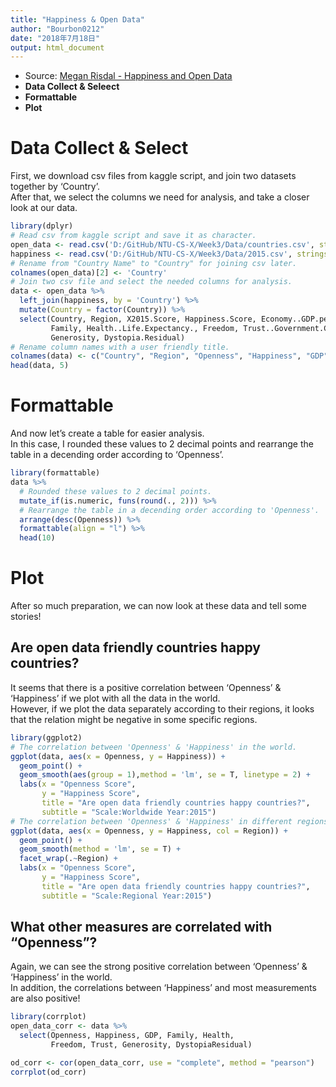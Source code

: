 ```yaml
---
title: "Happiness & Open Data"
author: "Bourbon0212"
date: "2018年7月18日"
output: html_document
---
```

* Source: [Megan Risdal - Happiness and Open Data](https://www.kaggle.com/mrisdal/happiness-and-open-data/notebook)
* **Data Collect & Seleect**
* **Formattable**
* **Plot**

# **Data Collect & Select**

First, we download csv files from kaggle script, and join two datasets together by 'Country'.   
After that, we select the columns we need for analysis, and take a closer look at our data.
```r
library(dplyr)
# Read csv from kaggle script and save it as character.
open_data <- read.csv('D:/GitHub/NTU-CS-X/Week3/Data/countries.csv', stringsAsFactors = F)
happiness <- read.csv('D:/GitHub/NTU-CS-X/Week3/Data/2015.csv', stringsAsFactors = F)
# Rename from "Country Name" to "Country" for joining csv later.
colnames(open_data)[2] <- 'Country'
# Join two csv file and select the needed columns for analysis.
data <- open_data %>%
  left_join(happiness, by = 'Country') %>%
  mutate(Country = factor(Country)) %>%
  select(Country, Region, X2015.Score, Happiness.Score, Economy..GDP.per.Capita., 
         Family, Health..Life.Expectancy., Freedom, Trust..Government.Corruption., 
         Generosity, Dystopia.Residual)
# Rename column names with a user friendly title.
colnames(data) <- c("Country", "Region", "Openness", "Happiness", "GDP", "Family", "Health", "Freedom", "Trust", "Generosity", "DystopiaResidual")
head(data, 5)
```

# **Formattable**
And now let's create a table for easier analysis.   
In this case, I rounded these values to 2 decimal points and rearrange the table in a decending order according to 'Openness'.
```r
library(formattable)
data %>%
  # Rounded these values to 2 decimal points.
  mutate_if(is.numeric, funs(round(., 2))) %>%
  # Rearrange the table in a decending order according to 'Openness'.
  arrange(desc(Openness)) %>%
  formattable(align = "l") %>%
  head(10)
```

# **Plot**
After so much preparation, we can now look at these data and tell some stories!

## Are open data friendly countries happy countries?

It seems that there is a  positive correlation between 'Openness' & 'Happiness' if we plot with all the data in the world.    
However, if we plot the data separately according to their regions, it looks that the relation might be negative in some specific regions.  

```r
library(ggplot2)
# The correlation between 'Openness' & 'Happiness' in the world.
ggplot(data, aes(x = Openness, y = Happiness)) +
  geom_point() +
  geom_smooth(aes(group = 1),method = 'lm', se = T, linetype = 2) +
  labs(x = "Openness Score",
       y = "Happiness Score",
       title = "Are open data friendly countries happy countries?",
       subtitle = "Scale:Worldwide Year:2015")
# The correlation between 'Openness' & 'Happiness' in different regions.
ggplot(data, aes(x = Openness, y = Happiness, col = Region)) +
  geom_point() +
  geom_smooth(method = 'lm', se = T) +
  facet_wrap(.~Region) +
  labs(x = "Openness Score",
       y = "Happiness Score",
       title = "Are open data friendly countries happy countries?",
       subtitle = "Scale:Regional Year:2015")
```

## What other measures are correlated with “Openness”?
Again, we can see the strong positive correlation between 'Openness' & 'Happiness' in the world.    
In addition, the correlations between 'Happiness' and most measurements are also positive!
```r
library(corrplot)
open_data_corr <- data %>%
  select(Openness, Happiness, GDP, Family, Health, 
         Freedom, Trust, Generosity, DystopiaResidual)

od_corr <- cor(open_data_corr, use = "complete", method = "pearson")
corrplot(od_corr)
```